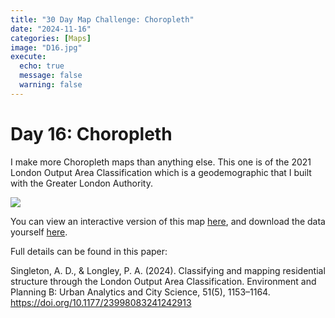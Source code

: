 ```yaml
---
title: "30 Day Map Challenge: Choropleth"
date: "2024-11-16"
categories: [Maps]
image: "D16.jpg"
execute:
  echo: true
  message: false
  warning: false
---
```


# Day 16: Choropleth

I make more Choropleth maps than anything else. This one is of the 2021 London Output Area Classification which is a geodemographic that I built with the Greater London Authority.

![](D16.jpg)

You can view an interactive version of this map [here](https://mapmaker.cdrc.ac.uk/#/london-oac), and download the data yourself [here](https://data.cdrc.ac.uk/dataset/london-oac).

Full details can be found in this paper:

Singleton, A. D., & Longley, P. A. (2024). Classifying and mapping residential structure through the London Output Area Classification. Environment and Planning B: Urban Analytics and City Science, 51(5), 1153–1164. <https://doi.org/10.1177/23998083241242913>
